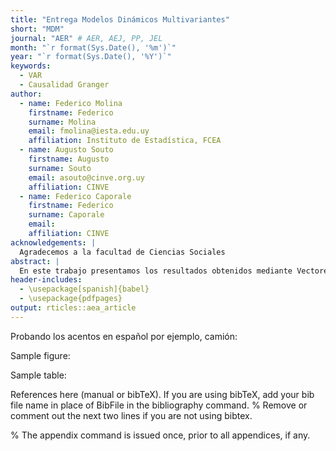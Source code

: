 ```yaml
---
title: "Entrega Modelos Dinámicos Multivariantes"
short: "MDM"
journal: "AER" # AER, AEJ, PP, JEL
month: "`r format(Sys.Date(), '%m')`"
year: "`r format(Sys.Date(), '%Y')`"
keywords:
  - VAR
  - Causalidad Granger
author:
  - name: Federico Molina
    firstname: Federico
    surname: Molina
    email: fmolina@iesta.edu.uy
    affiliation: Instituto de Estadística, FCEA
  - name: Augusto Souto
    firstname: Augusto
    surname: Souto
    email: asouto@cinve.org.uy
    affiliation: CINVE
  - name: Federico Caporale
    firstname: Federico
    surname: Caporale
    email:
    affiliation: CINVE
acknowledgements: |
  Agradecemos a la facultad de Ciencias Sociales
abstract: |
  En este trabajo presentamos los resultados obtenidos mediante Vectores Autoregresivos para 4 sectores de actividad que componen el Producto Interno Bruto
header-includes:
  - \usepackage[spanish]{babel}
  - \usepackage{pdfpages}
output: rticles::aea_article
---
```



\includepdf[pages=-]{prueba.pdf}
Probando los acentos en español por ejemplo, camión:

\begin{itemize}
\item Do not use an "Introduction" heading. Begin your introductory material
before the first section heading.

\item Avoid style markup (except sparingly for emphasis).

\item Avoid using explicit vertical or horizontal space.

\item Captions are short and go below figures but above tables.

\item The tablenotes or figurenotes environments may be used below tables
or figures, respectively, as demonstrated below.

\item If you have difficulties with the mathtime package, adjust the package
options appropriately for your platform. If you can't get it to work, just
remove the package or see our technical support document online (please
refer to the author instructions).

\item If you are using an appendix, it goes last, after the bibliography.
Use regular section headings to make the appendix headings.

\item If you are not using an appendix, you may delete the appendix command
and sample appendix section heading.

\item Either the natbib package or the harvard package may be used with bibtex.
To include one of these packages, uncomment the appropriate usepackage command
above. Note: you can't use both packages at once or compile-time errors will result.

\end{itemize}

\section{First Section in Body}

Sample figure:

\begin{figure}
Figure here.

\caption{Caption for figure below.}
\begin{figurenotes}
Figure notes without optional leadin.
\end{figurenotes}
\begin{figurenotes}
Figure notes with optional leadin (Source, in this case).
\end{figurenotes}
\end{figure}

\begin{figure}
Figure here.

\caption{Caption for figure below.}
\begin{figurenotes}
Figure notes without optional leadin.
\end{figurenotes}
\begin{figurenotes}
Figure notes with optional leadin (Source, in this case).
\end{figurenotes}
\end{figure}



Sample table:

\begin{table}
\caption{Info}

\begin{tabular}{lll}
& Heading 1 & Heading 2 \\
Row 1 & 1 & 2 \\
Row 2 & 3 & 4%
\end{tabular}
\begin{tablenotes}
Table notes environment without optional leadin.
\end{tablenotes}
\begin{tablenotes}
Table notes environment with optional leadin (Source, in this case).
\end{tablenotes}
\end{table}


\begin{table}
\caption{Info}

\begin{tabular}{lll}
& Heading 1 & Heading 2 \\
Row 1 & 1 & 2 \\
Row 2 & 3 & 4%
\end{tabular}
\begin{tablenotes}
Table notes environment without optional leadin.
\end{tablenotes}
\begin{tablenotes}[Fuente]
Table notes environment with optional leadin (Source, in this case).
\end{tablenotes}
\end{table}



References here (manual or bibTeX). If you are using bibTeX, add your bib file
name in place of BibFile in the bibliography command.
% Remove or comment out the next two lines if you are not using bibtex.
\bibliographystyle{aea}
\bibliography{references}

% The appendix command is issued once, prior to all appendices, if any.
\appendix

\section{Apéndice Matemático}
